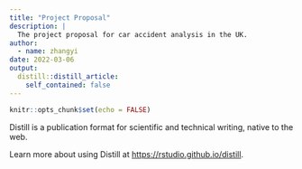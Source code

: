 ```yaml
---
title: "Project Proposal"
description: |
  The project proposal for car accident analysis in the UK.
author:
  - name: zhangyi
date: 2022-03-06
output:
  distill::distill_article:
    self_contained: false
---
```



```r
knitr::opts_chunk$set(echo = FALSE)
```

Distill is a publication format for scientific and technical writing, native to the web.

Learn more about using Distill at <https://rstudio.github.io/distill>.



